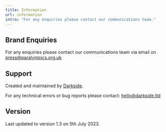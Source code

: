 ```yaml
---
title: Information
url: information
intro: "For any enquiries please contact our communications team."
---
```


## Brand Enquiries

For any enquiries please contact our communications team via email on press@paralympics.org.uk

## Support

Created and maintained by [Darkside](https://darkside.ltd). 

For any technical errors or bug reports please contact: hello@darkside.ltd

## Version

Last updated to version 1.3 on 5th July 2023.
